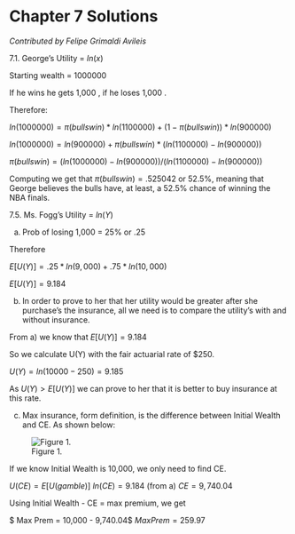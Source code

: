 
# Chapter 7 Solutions {-}

*Contributed by Felipe Grimaldi Avileis*

7.1.  George's Utility = $ln(x)$ 

Starting wealth = 1000000

If he wins he gets 1,000 , if he loses 1,000 .

Therefore:

$ln(1000000) = \pi(bullswin) * ln(1100000) + (1-\pi(bullswin))*ln(900000)$

$ln(1000000)= ln(900000) + \pi(bullswin)*(ln(1100000)-ln(900000))$

$\pi(bullswin) = (ln(1000000) - ln(900000))/ (ln(1100000) - ln(900000))$

Computing we get that $\pi(bullswin) = .525042$ or 52.5%, meaning that George believes the bulls have, at least, a 52.5% chance of winning the NBA finals.

7.5. Ms. Fogg's Utility = $ln(Y)$

a) Prob of losing 1,000  = 25% or .25 

Therefore

$E[U(Y)] = .25*ln(9,000) + .75*ln(10,000)$

$E[U(Y)] = 9.184$

b) In order to prove to her that her utility would be greater after she purchase's the insurance, all we need is to compare the utility's with and without insurance.

From a) we know that $E[U(Y)] = 9.184$

So we calculate U(Y) with the fair actuarial rate of $250.

$U(Y) = ln(10000-250) = 9.185$

As  $U(Y)> E[U(Y)]$ we can prove to her that it is better to buy insurance at this rate.

c) Max insurance, form definition, is the difference between Initial Wealth and CE. As shown below:

![Figure 1.](images\7_1.jpg)

If we know Initial Wealth is 10,000, we only need to find CE.

$U(CE) = E[U(gamble)]$
$ln(CE) = 9.184$ (from a)
$CE = 9,740.04$

Using Initial Wealth - CE = max premium, we get

$ Max Prem = 10,000 - 9,740.04$
$Max Prem = 259.97$



